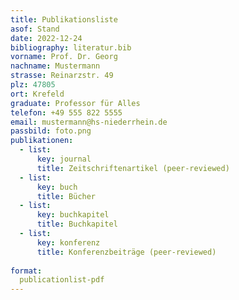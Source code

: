 ```yaml
---
title: Publikationsliste
asof: Stand
date: 2022-12-24
bibliography: literatur.bib
vorname: Prof. Dr. Georg
nachname: Mustermann
strasse: Reinarzstr. 49
plz: 47805
ort: Krefeld
graduate: Professor für Alles
telefon: +49 555 822 5555
email: mustermann@hs-niederrhein.de
passbild: foto.png
publikationen:
  - list:
      key: journal
      title: Zeitschriftenartikel (peer-reviewed)
  - list:
      key: buch
      title: Bücher   
  - list:
      key: buchkapitel
      title: Buchkapitel
  - list:
      key: konferenz
      title: Konferenzbeiträge (peer-reviewed)   
  
format:
  publicationlist-pdf
---
```



